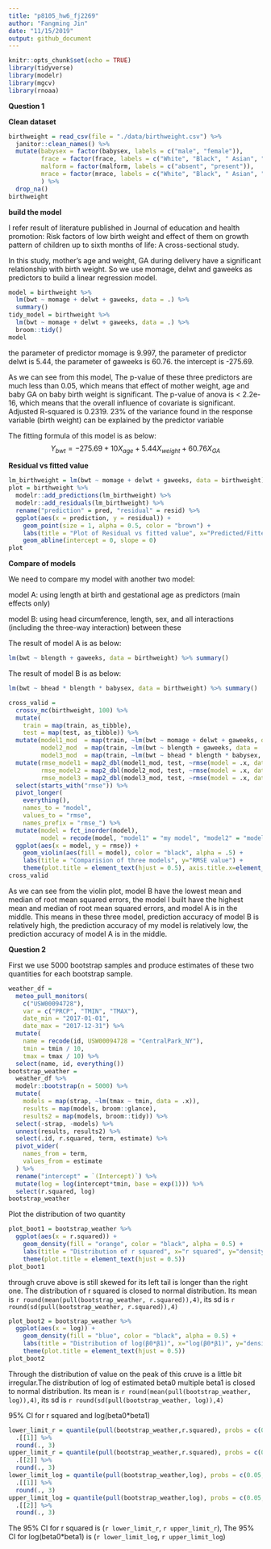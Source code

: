 ```yaml
---
title: "p8105_hw6_fj2269"
author: "Fangming Jin"
date: "11/15/2019"
output: github_document
---
```


```r
knitr::opts_chunk$set(echo = TRUE)
library(tidyverse)
library(modelr)
library(mgcv)
library(rnoaa)
```

**Question 1**

**Clean dataset**
```r
birthweight = read_csv(file = "./data/birthweight.csv") %>%
  janitor::clean_names() %>%
  mutate(babysex = factor(babysex, labels = c("male", "female")),
         frace = factor(frace, labels = c("White", "Black", " Asian", "Puerto Rican","Other")),
         malform = factor(malform, labels = c("absent", "present")),
         mrace = factor(mrace, labels = c("White", "Black", " Asian", "Puerto Rican")),
         ) %>%
  drop_na()
birthweight
```

**build the model**

I refer result of literature published in Journal of education and health promotion: Risk factors of low birth weight and effect of them on growth pattern of children up to sixth months of life: A cross-sectional study.

In this study, mother's age and weight, GA during delivery have a significant relationship with birth weight. So we use momage, delwt and gaweeks as predictors to build a linear regression model.
```r
model = birthweight %>% 
  lm(bwt ~ momage + delwt + gaweeks, data = .) %>% 
  summary()
tidy_model = birthweight %>% 
  lm(bwt ~ momage + delwt + gaweeks, data = .) %>% 
  broom::tidy()
model
```
the parameter of predictor momage is 9.997, the parameter of predictor delwt is 5.44, the parameter of gaweeks is 60.76. the intercept is -275.69.

As we can see from this model, The p-value of these three predictors are much less than 0.05, which means that effect of mother weight, age and baby GA on baby birth weight is significant. The p-value of anova is < 2.2e-16, which means that the overall influence of covariate is significant. Adjusted R-squared is 0.2319. 23% of the variance found in the response variable (birth weight) can be explained by the predictor variable

The fitting formula of this model is as below:
$$
Y_{bwt}=-275.69+10X_{age}+5.44X_{weight}+60.76X_{GA}
$$

**Residual vs fitted value**

```r
lm_birthweight = lm(bwt ~ momage + delwt + gaweeks, data = birthweight)
plot = birthweight %>% 
  modelr::add_predictions(lm_birthweight) %>% 
  modelr::add_residuals(lm_birthweight) %>% 
  rename("prediction" = pred, "residual" = resid) %>%
  ggplot(aes(x = prediction, y = residual)) +
    geom_point(size = 1, alpha = 0.5, color = "brown") +
    labs(title = "Plot of Residual vs fitted value", x="Predicted/Fitted value", y="Residual") + 
    geom_abline(intercept = 0, slope = 0)
plot
```

**Compare of models**

We need to compare my model with another two model:

model A: using length at birth and gestational age as predictors (main effects only)

model B: using head circumference, length, sex, and all interactions (including the three-way interaction) between these

The result of model A is as below:

```r
lm(bwt ~ blength + gaweeks, data = birthweight) %>% summary()
```

The result of model B is as below:

```r
lm(bwt ~ bhead * blength * babysex, data = birthweight) %>% summary()
```

```r
cross_valid = 
  crossv_mc(birthweight, 100) %>%
  mutate(
    train = map(train, as_tibble),
    test = map(test, as_tibble)) %>%
  mutate(model1_mod  = map(train, ~lm(bwt ~ momage + delwt + gaweeks, data = .x)),
         model2_mod  = map(train, ~lm(bwt ~ blength + gaweeks, data = .x)),
         model3_mod  = map(train, ~lm(bwt ~ bhead * blength * babysex, data = .x))) %>% 
  mutate(rmse_model1 = map2_dbl(model1_mod, test, ~rmse(model = .x, data = .y)),
         rmse_model2 = map2_dbl(model2_mod, test, ~rmse(model = .x, data = .y)),
         rmse_model3 = map2_dbl(model3_mod, test, ~rmse(model = .x, data = .y))) %>%
  select(starts_with("rmse")) %>% 
  pivot_longer(
    everything(),
    names_to = "model", 
    values_to = "rmse",
    names_prefix = "rmse_") %>% 
  mutate(model = fct_inorder(model),
         model = recode(model, "model1" = "my model", "model2" = "model A", "model3" = "model B")) %>% 
  ggplot(aes(x = model, y = rmse)) + 
    geom_violin(aes(fill = model), color = "black", alpha = .5) +
    labs(title = "Comparision of three models", y="RMSE value") +
    theme(plot.title = element_text(hjust = 0.5), axis.title.x=element_blank())
cross_valid
```

As we can see from the violin plot, model B have the lowest mean and median of root mean squared errors, the model I built have the highest mean and median of root mean squared errors, and model A is in the middle. This means in these three model, prediction accuracy of model B is relatively high, the prediction accuracy of my model is relatively low, the prediction accuracy of model A is in the middle.

**Question 2**

First we use 5000 bootstrap samples and produce estimates of these two quantities for each bootstrap sample.
```r
weather_df = 
  meteo_pull_monitors(
    c("USW00094728"),
    var = c("PRCP", "TMIN", "TMAX"), 
    date_min = "2017-01-01",
    date_max = "2017-12-31") %>%
  mutate(
    name = recode(id, USW00094728 = "CentralPark_NY"),
    tmin = tmin / 10,
    tmax = tmax / 10) %>%
  select(name, id, everything())
bootstrap_weather = 
  weather_df %>%
  modelr::bootstrap(n = 5000) %>%
  mutate(
    models = map(strap, ~lm(tmax ~ tmin, data = .x)),
    results = map(models, broom::glance),
    results2 = map(models, broom::tidy)) %>% 
  select(-strap, -models) %>% 
  unnest(results, results2) %>% 
  select(.id, r.squared, term, estimate) %>%
  pivot_wider(
    names_from = term,
    values_from = estimate
  ) %>%
  rename("intercept" = `(Intercept)`) %>%
  mutate(log = log(intercept*tmin, base = exp(1))) %>%
  select(r.squared, log)
bootstrap_weather
```

Plot the distribution of two quantity
```r
plot_boot1 = bootstrap_weather %>%
  ggplot(aes(x = r.squared)) +
    geom_density(fill = "orange", color = "black", alpha = 0.5) +
    labs(title = "Distribution of r squared", x="r squared", y="density") +
    theme(plot.title = element_text(hjust = 0.5))
plot_boot1
```

through cruve above is still skewed for its left tail is longer than the right one. The distribution of r squared is closed to normal distribution. Its mean is `r round(mean(pull(bootstrap_weather, r.squared)),4)`, its sd is `r round(sd(pull(bootstrap_weather, r.squared)),4)`

```r
plot_boot2 = bootstrap_weather %>%
  ggplot(aes(x = log)) +
    geom_density(fill = "blue", color = "black", alpha = 0.5) +
    labs(title = "Distribution of log(β0*β1)", x="log(β0*β1)", y="density") +
    theme(plot.title = element_text(hjust = 0.5))
plot_boot2
```

Through the distribution of value on the peak of this cruve is a little bit irregular.The distribution of log of estimated beta0 multiple beta1 is closed to normal distribution. Its mean is `r round(mean(pull(bootstrap_weather, log)),4)`, its sd is `r round(sd(pull(bootstrap_weather, log)),4)`

95% CI for r squared and log(beta0*beta1)
```r
lower_limit_r = quantile(pull(bootstrap_weather,r.squared), probs = c(0.05, 0.95)) %>% 
  .[[1]] %>%
  round(., 3)
upper_limit_r = quantile(pull(bootstrap_weather,r.squared), probs = c(0.05, 0.95)) %>% 
  .[[2]] %>%
  round(., 3)
lower_limit_log = quantile(pull(bootstrap_weather,log), probs = c(0.05, 0.95)) %>% 
  .[[1]] %>%
  round(., 3)
upper_limit_log = quantile(pull(bootstrap_weather,log), probs = c(0.05, 0.95)) %>% 
  .[[2]] %>%
  round(., 3)
```
The 95% CI for r squared is (`r lower_limit_r`, `r upper_limit_r`), The 95% CI for log(beta0*beta1) is (`r lower_limit_log`, `r upper_limit_log`)